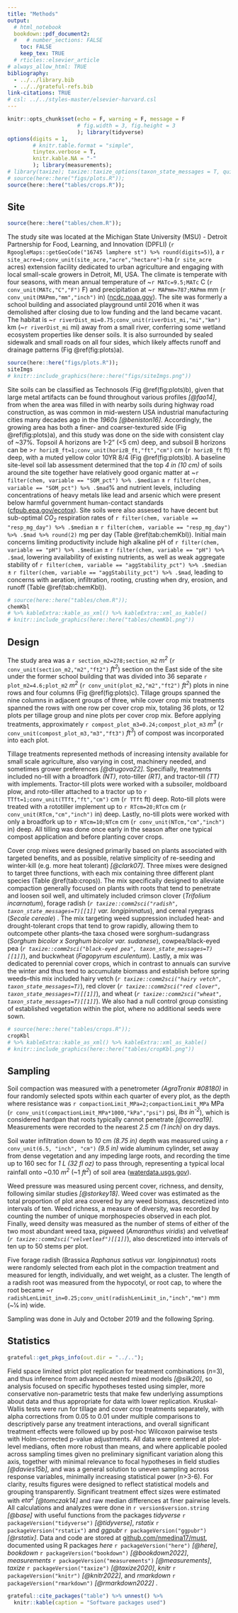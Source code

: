 ```yaml
---
title: "Methods"
output: 
  # html_notebook
  bookdown::pdf_document2:
  #   # number_sections: FALSE
    toc: FALSE
    keep_tex: TRUE
  # rticles::elsevier_article
# always_allow_html: TRUE
bibliography: 
  - ../../library.bib
  - ../../grateful-refs.bib
link-citations: TRUE
# csl: ../../styles-master/elsevier-harvard.csl
---
```



```r
knitr::opts_chunk$set(echo = F, warning = F, message = F
                      # fig.width = 3, fig.height = 3
                      ); library(tidyverse)
options(digits = 1,
        # knitr.table.format = "simple",
        tinytex.verbose = T,
        knitr.kable.NA = "-"
        ); library(measurements);
# library(taxize); taxize::taxize_options(taxon_state_messages = T, quiet = T)
# source(here::here("figs/plots.R")); 
source(here::here("tables/crops.R"));
```


## Site


```r
source(here::here("tables/chem.R")); 
```


The study site was located at the Michigan State University (MSU) - Detroit Partnership for Food, Learning, and Innovation (DPFLI) (`r RgoogleMaps::getGeoCode("16745 lamphere st") %>% round(digits=5)`), a `r site_acre=4;conv_unit(site_acre,"acre","hectare")`-ha (`r site_acre` acres) extension facility dedicated to urban agriculture and engaging with local small-scale growers in Detroit, MI, USA.
The climate is temperate with four seasons, with mean annual temperature of ~`r MATc=9.5;MATc` C (`r conv_unit(MATc,"C","F")` F) and precipitation at ~`r MAPmm=787;MAPmm` mm (`r conv_unit(MAPmm,"mm","inch")` in) ([ncdc.noaa.gov](ncdc.noaa.gov)). 
The site was formerly a school building and associated playground until 2016 when it was demolished after closing due to low funding and the land became vacant.
The habitat is ~`r riverDist_mi=0.75;conv_unit(riverDist_mi,"mi","km")` km (~`r riverDist_mi` mi) away from a small river, conferring some wetland ecosystem properties like denser soils.
It is also surrounded by sealed sidewalk and small roads on all four sides, which likely affects runoff and drainage patterns (Fig \@ref(fig:plots)a).
```r
source(here::here("figs/plots.R"));
siteImgs
# knitr::include_graphics(here::here("figs/siteImgs.png"))
```

Site soils can be classified as Technosols (Fig \@ref(fig:plots)b), given that large metal artifacts can be found throughout various profiles *[@fao14]*, from when the area was filled in with nearby soils during highway road construction, as was common in mid-western USA industrial manufacturing cities many decades ago in the *1960s* *[@beniston16]*.
Accordingly, the growing area has both a finer- and coarser-textured side (Fig \@ref(fig:plots)a), 
and this study was done on the side with consistent clay of ~37%.
Topsoil A horizons are 1-2" (<5 cm) deep, and subsoil B horizons can be >`r horizB_ft=1;conv_unit(horizB_ft,"ft","cm")` cm (`r horizB_ft` ft) deep, with a muted yellow color 10YR 8/4 (Fig \@ref(fig:plots)b).
A baseline site-level soil lab assessment determined that the top *4 in (10 cm)* of soils around the site together have relatively good organic matter at 
~`r filter(chem, variable == "SOM_pct") %>% .$median` ± 
`r filter(chem, variable == "SOM_pct") %>% .$mad`% 
and nutrient levels, including concentrations of heavy metals like lead and arsenic which were present below harmful government human-contact standards ([cfpub.epa.gov/ecotox](cfpub.epa.gov/ecotox)).
Site soils were also assesed to have decent but sub-optimal *CO~2~* respiration rates of 
`r filter(chem, variable == "resp_mg_day") %>% .$median` ± 
`r filter(chem, variable == "resp_mg_day") %>% .$mad %>% round(2)` mg per day 
(Table \@ref(tab:chemKbl)).
Initial main concerns limiting productivity include high alkaline pH of 
`r filter(chem, variable == "pH") %>% .$median` ± 
`r filter(chem, variable == "pH") %>% .$mad`, 
lowering availability of existing nutrients, as well as weak aggregate stability of 
`r filter(chem, variable == "aggStability_pct") %>% .$median` ± 
`r filter(chem, variable == "aggStability_pct") %>% .$mad`, 
leading to concerns with aeration, infiltration, rooting, crusting when dry, erosion, and runoff (Table \@ref(tab:chemKbl)).


```r
# source(here::here("tables/chem.R"));
chemKbl 
# %>% kableExtra::kable_as_xml() %>% kableExtra::xml_as_kable()
# knitr::include_graphics(here::here("tables/chemKbl.png"))
```



## Design


The study area was a `r section_m2=278;section_m2` *m^2^* (`r conv_unit(section_m2,"m2","ft2")` *ft^2^*) section on the East side of the site under the former school building that was divided into 36 separate `r plot_m2=4.6;plot_m2` *m^2^* (`r conv_unit(plot_m2,"m2","ft2")` *ft^2^*) plots in nine rows and four columns (Fig \@ref(fig:plots)c).
Tillage groups spanned the nine columns in adjacent groups of three, while cover crop mix treatments spanned the rows with one row per cover crop mix, totaling 36 plots, or 12 plots per tillage group and nine plots per cover crop mix.
Before applying treatments, approximately `r compost_plot_m3=0.24;compost_plot_m3` *m^3^* (`r conv_unit(compost_plot_m3,"m3","ft3")` *ft^3^*) of compost was incorporated into each plot.

<!-- **One aggregated sample per tillage group was collected and analyzed for chemistry using modified Morgan-extractable protocols at the MSU soil test lab [@moebius-clune16] and analysis was also conducted on the compost.** -->


<!-- ## Tillage -->


Tillage treatments represented methods of increasing intensity available for small scale agriculture, also varying in cost, machinery needed, and sometimes grower preferences *[@drugova22]*.
Specifially, treatments included no-till with a broadfork *(NT)*, roto-tiller *(RT)*, and tractor-till *(TT)* with implements. 
Tractor-till plots were worked with a subsoiler, moldboard plow, and roto-tiller attached to a tractor up to `r TTft=1;conv_unit(TTft,"ft","cm")` cm (`r TTft` ft) deep. 
Roto-till plots were treated with a rototiller implement up to `r RTcm=20;RTcm` cm (`r conv_unit(RTcm,"cm","inch")` in) deep. 
Lastly, no-till plots were worked with only a broadfork up to `r NTcm=10;NTcm` cm (`r conv_unit(NTcm,"cm","inch")` in) deep. 
All tilling was done once early in the season after one typical compost application and before planting cover crops.


<!-- ## Cover crop mixes -->


Cover crop mixes were designed primarily based on plants associated with targeted benefits, and as possible, relative simplicity of re-seeding and winter-kill (e.g. more heat tolerant) *[@clark07]*.
Three mixes were designed to target three functions, with each mix containing three different plant species (Table \@ref(tab:crops)). 
The mix specifically designed to alleviate compaction generally focused on plants with roots that tend to penetrate and loosen soil well, and ultimately included 
crimson clover (*Trifolium incarnatum*), 
forage radish (*`r taxize::comm2sci("radish", taxon_state_messages=T)[[1]]` var. longipinnatus*), and 
cereal ryegrass (*Secale cereale*)
<!-- *[@williams/weil04]* -->
. 
The mix targeting weed suppression included heat- and drought-tolerant crops that tend to grow rapidly, allowing them to outcompete other plants--the taxa chosed were 
sorghum-sudangrass (*Sorghum bicolor x Sorghum bicolor var. sudanese*), 
cowpea/black-eyed pea (*`r taxize::comm2sci("black-eyed pea", taxon_state_messages=T)[[1]]`*), and 
buckwheat (*Fagopyrum esculentum*). 
Lastly, a mix was dedicated to perennial cover crops, which in contrast to annuals can survive the winter and thus tend to accumulate biomass and establish before spring weeds--this mix included 
hairy vetch (*`r taxize::comm2sci("hairy vetch", taxon_state_messages=T)`*), 
red clover (*`r taxize::comm2sci("red clover", taxon_state_messages=T)[[1]]`*), and 
wheat (*`r taxize::comm2sci("wheat", taxon_state_messages=T)[[1]]`*). 
We also had a null control group consisting of established vegetation within the plot, where no additional seeds were sown.
```r
# source(here::here("tables/crops.R"));
cropKbl 
# %>% kableExtra::kable_as_xml() %>% kableExtra::xml_as_kable()
# knitr::include_graphics(here::here("tables/cropKbl.png"))
```


## Sampling


<!-- ### Compaction -->

Soil compaction was measured with a penetrometer *(AgraTronix #08180)* in four randomly selected spots within each quarter of every plot, as the depth where resistance was `r compactionLimit_MPa=2;compactionLimit_MPa` MPa (`r conv_unit(compactionLimit_MPa*1000,"kPa","psi")` psi, *lbs in^-2^*), which is considered hardpan that roots typically cannot penetrate *[@correa19]*. 
Measurements were recorded to the nearest *2.5 cm (1 inch)* on dry days.


<!-- ### Infiltration -->

Soil water infiltration down to *10*
<!-- `r conv_unit(8.75 / 2, "inch", "cm")`  -->
cm *(8.75 in)* depth was measured using a `r conv_unit(6.5, "inch", "cm")` *(9.5 in)* wide aluminum cylinder, set away from dense vegetation and any impeding large roots, and recording the time up to 160 sec for *1 L (32 fl oz)* to pass through, representing a typical local rainfall onto ~0.10 *m^2^* (~1 *ft^2^*) of soil area ([waterdata.usgs.gov](waterdata.usgs.gov)). 


<!-- ### Weed cover, density, and richness -->

Weed pressure was measured using percent cover, richness, and density, following similar studies *[@storkey18]*.
Weed cover was estimated as the total proportion of plot area covered by any weed biomass, descretized into intervals of ten.
<!-- using a scale of 1-10 with one indicating near zero stems observed and 10 being almost the entire plot surface covered with weed biomass. -->
Weed richness, a measure of diversity, was recorded by counting the number of unique morphospecies observed in each plot.
Finally, weed density was measured as the number of stems of either of the two most abundant weed taxa, pigweed (*Amaranthus viridis*) and velvetleaf (*`r taxize::comm2sci("velvetleaf")[[1]]`*), also descretized into intervals of ten up to 50 stems per plot.
<!-- -- using a discrete scale in increments of 10 with zero indicating neither species present and five indicating 50 or more total individuals stems of either species. -->


<!-- ### Yield -->

Five forage radish (Brassica *Raphanus sativus var. longipinnatus*) roots were randomly selected from each plot in the compaction treatment and measured for length, individually, and wet weight, as a cluster. 
The length of a radish root was measured from the hypocotyl, or root cap, to where the root became ~`r radishLenLimit_in=0.25;conv_unit(radishLenLimit_in,"inch","mm")` mm (~1⁄4 in) wide.

Sampling was done in July and October 2019 and the following Spring.


## Statistics

```r
grateful::get_pkgs_info(out.dir = "../.."); 
```

Field space limited strict plot replication for treatment combinations (*n*=3), and thus inference from advanced nested mixed models *[@silk20]*, so analysis focused on specific hypotheses tested using simpler, more conservative non-parametric tests that make few underlying assumptions about data and thus appropriate for data with lower replication.
Kruskal-Wallis tests were run for tillage and cover crop treatments separately, with alpha corrections from 0.05 to 0.01 under multiple comparisons to descriptively parse any treatment interactions, and overall significant treatment effects were followed up by post-hoc Wilcoxon pairwise tests with Holm-corrected p-value adjustments.
All data were centered at plot-level medians, often more robust than means, and where applicable pooled across sampling times given no preliminary significant variation along this axis, together with minimal relevance to focal hypotheses in field studies *[@davies15b]*, and was a general solution to uneven sampling across response variables, minimally increasing statistical power (*n*>3-6).
For clarity, results figures were designed to reflect statistical models and grouping transparently.
Significant treatment effect sizes were estimated with *eta^2^* *[@tomczak14]* and raw median differences at finer pairwise levels.
All calculations and analyzes were done in `r version$version.string` *[@base]* with useful functions from the packages *tidyverse* `r packageVersion("tidyverse")` *[@tidyverse]*, *rstatix* `r packageVersion("rstatix")` and *ggpubr* `r packageVersion("ggpubr")` *[@rstatix]*.
Data and code are stored at [github.com/nmedina17/must](github.com/nmedina17/must), 
documented using R packages 
*here* `r packageVersion("here")` *[@here]*, 
*bookdown* `r packageVersion("bookdown")` *[@bookdown2022]*, 
*measurements* `r packageVersion("measurements")` *[@measurements]*, 
*taxize* `r packageVersion("taxize")` *[@taxize2020]*, 
*knitr* `r packageVersion("knitr")` *[@knitr2022]*, and 
*rmarkdown* `r packageVersion("rmarkdown")` *[@rmarkdown2022]*
<!-- (Table \@ref(tab:pkgsTab)) -->
.
```r
grateful::cite_packages("table") %>% unnest() %>% 
  knitr::kable(caption = "Software packages used")
```


